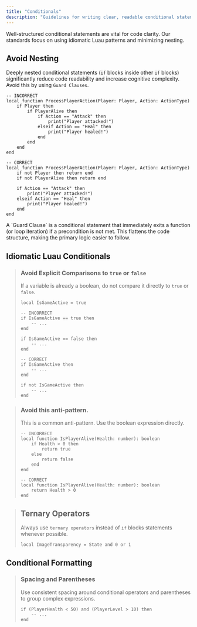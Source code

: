 ```yaml
---
title: "Conditionals"
description: "Guidelines for writing clear, readable conditional statements and using Guard Clauses to manage control flow."
---
```


Well-structured conditional statements  are vital for code clarity. Our standards focus on using idiomatic Luau patterns and minimizing nesting.

## Avoid Nesting

Deeply nested conditional statements (`if` blocks inside other `if` blocks) significantly reduce code readability and increase cognitive complexity. Avoid this by using `Guard Clauses`.

```luau expandable
-- INCORRECT
local function ProcessPlayerAction(Player: Player, Action: ActionType)
    if Player then
    	if PlayerAlive then
    		if Action == "Attack" then
        		print("Player attacked!")
    		elseif Action == "Heal" then
        		print("Player healed!")
			end
		end
	end
end

-- CORRECT
local function ProcessPlayerAction(Player: Player, Action: ActionType)
    if not Player then return end
    if not PlayerAlive then return end

    if Action == "Attack" then
        print("Player attacked!")
    elseif Action == "Heal" then
        print("Player healed!")
	end
end
```

<Note>
  A `Guard Clause` is a conditional statement that immediately exits a function (or loop iteration) if a precondition is not met. This flattens the code structure, making the primary logic easier to follow.
</Note>

## Idiomatic Luau Conditionals

> ### Avoid Explicit Comparisons to `true` or `false`
>
> If a variable is already a boolean, do not compare it directly to `true` or `false`.
>
> ```luau
> local IsGameActive = true
> 
> -- INCORRECT
> if IsGameActive == true then
>     -- ...
> end
> 
> if IsGameActive == false then
>     -- ...
> end
> 
> -- CORRECT
> if IsGameActive then
>     -- ...
> end
> 
> if not IsGameActive then
>     -- ...
> end
> ```

> ### Avoid this anti-pattern.
>
> This is a common anti-pattern. Use the boolean expression directly.
>
> ```luau
> -- INCORRECT
> local function IsPlayerAlive(Health: number): boolean
>     if Health > 0 then
>         return true
>     else
>         return false
>     end
> end
> 
> -- CORRECT
> local function IsPlayerAlive(Health: number): boolean
>     return Health > 0
> end
> ```

> ## Ternary Operators
>
> Always use `ternary operators` instead of `if` blocks statements whenever possible.
>
> ```luau
> local ImageTransparency = State and 0 or 1
> ```

## Conditional Formatting

> ### Spacing and Parentheses
>
> Use consistent spacing around conditional operators and parentheses to group complex expressions.
>
> ```luau
> if (PlayerHealth < 50) and (PlayerLevel > 10) then
>     -- ...
> end
> ```